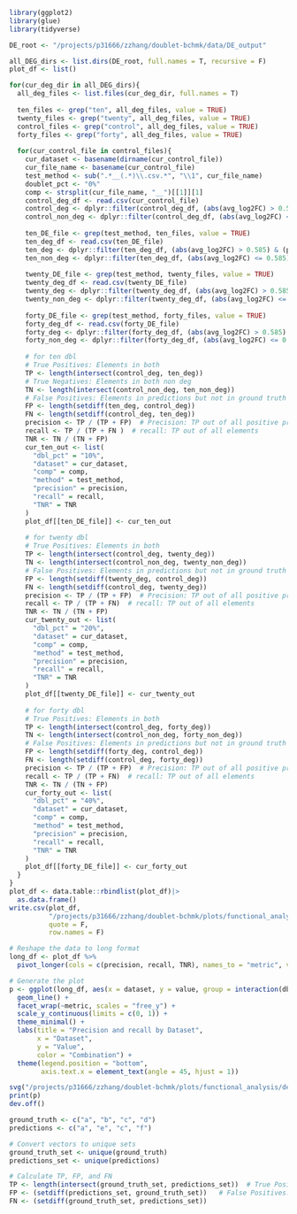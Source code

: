 ```r
library(ggplot2)
library(glue)
library(tidyverse)

```

```r
DE_root <- "/projects/p31666/zzhang/doublet-bchmk/data/DE_output"
```

```r
all_DEG_dirs <- list.dirs(DE_root, full.names = T, recursive = F)
plot_df <- list()

for(cur_deg_dir in all_DEG_dirs){
  all_deg_files <- list.files(cur_deg_dir, full.names = T)
  
  ten_files <- grep("ten", all_deg_files, value = TRUE)
  twenty_files <- grep("twenty", all_deg_files, value = TRUE)
  control_files <- grep("control", all_deg_files, value = TRUE)
  forty_files <- grep("forty", all_deg_files, value = TRUE)
  
  for(cur_control_file in control_files){
    cur_dataset <- basename(dirname(cur_control_file))
    cur_file_name <- basename(cur_control_file)
    test_method <- sub(".*__(.*)\\.csv.*", "\\1", cur_file_name)
    doublet_pct <- "0%"
    comp <- strsplit(cur_file_name, "__")[[1]][1]
    control_deg_df <- read.csv(cur_control_file)
    control_deg <- dplyr::filter(control_deg_df, (abs(avg_log2FC) > 0.585) & (p_val_adj<0.01))[["gene"]]
    control_non_deg <- dplyr::filter(control_deg_df, (abs(avg_log2FC) <= 0.585) | (p_val_adj>=0.01))[["gene"]]
    
    ten_DE_file <- grep(test_method, ten_files, value = TRUE)
    ten_deg_df <- read.csv(ten_DE_file)
    ten_deg <- dplyr::filter(ten_deg_df, (abs(avg_log2FC) > 0.585) & (p_val_adj<0.01))[["gene"]]
    ten_non_deg <- dplyr::filter(ten_deg_df, (abs(avg_log2FC) <= 0.585) | (p_val_adj>=0.01))[["gene"]]
    
    twenty_DE_file <- grep(test_method, twenty_files, value = TRUE)
    twenty_deg_df <- read.csv(twenty_DE_file)
    twenty_deg <- dplyr::filter(twenty_deg_df, (abs(avg_log2FC) > 0.585) & (p_val_adj<0.01))[["gene"]]
    twenty_non_deg <- dplyr::filter(twenty_deg_df, (abs(avg_log2FC) <= 0.585) | (p_val_adj>=0.01))[["gene"]]
    
    forty_DE_file <- grep(test_method, forty_files, value = TRUE)
    forty_deg_df <- read.csv(forty_DE_file)
    forty_deg <- dplyr::filter(forty_deg_df, (abs(avg_log2FC) > 0.585) & (p_val_adj<0.01))[["gene"]]
    forty_non_deg <- dplyr::filter(forty_deg_df, (abs(avg_log2FC) <= 0.585) | (p_val_adj>=0.01))[["gene"]]
    
    # for ten dbl 
    # True Positives: Elements in both
    TP <- length(intersect(control_deg, ten_deg))
    # True Negatives: Elements in both non deg
    TN <- length(intersect(control_non_deg, ten_non_deg))
    # False Positives: Elements in predictions but not in ground truth
    FP <- length(setdiff(ten_deg, control_deg))  
    FN <- length(setdiff(control_deg, ten_deg)) 
    precision <- TP / (TP + FP)  # Precision: TP out of all positive predictions
    recall <- TP / (TP + FN )  # recall: TP out of all elements
    TNR <- TN / (TN + FP)
    cur_ten_out <- list(
      "dbl_pct" = "10%",
      "dataset" = cur_dataset,
      "comp" = comp,
      "method" = test_method,
      "precision" = precision,
      "recall" = recall,
      "TNR" = TNR
    )
    plot_df[[ten_DE_file]] <- cur_ten_out
    
    # for twenty dbl 
    # True Positives: Elements in both
    TP <- length(intersect(control_deg, twenty_deg))
    TN <- length(intersect(control_non_deg, twenty_non_deg))
    # False Positives: Elements in predictions but not in ground truth
    FP <- length(setdiff(twenty_deg, control_deg))  
    FN <- length(setdiff(control_deg, twenty_deg)) 
    precision <- TP / (TP + FP)  # Precision: TP out of all positive predictions
    recall <- TP / (TP + FN)  # recall: TP out of all elements
    TNR <- TN / (TN + FP)
    cur_twenty_out <- list(
      "dbl_pct" = "20%",
      "dataset" = cur_dataset,
      "comp" = comp,
      "method" = test_method,
      "precision" = precision,
      "recall" = recall,
      "TNR" = TNR
    )
    plot_df[[twenty_DE_file]] <- cur_twenty_out
    
    # for forty dbl 
    # True Positives: Elements in both
    TP <- length(intersect(control_deg, forty_deg))
    TN <- length(intersect(control_non_deg, forty_non_deg))
    # False Positives: Elements in predictions but not in ground truth
    FP <- length(setdiff(forty_deg, control_deg))  
    FN <- length(setdiff(control_deg, forty_deg)) 
    precision <- TP / (TP + FP)  # Precision: TP out of all positive predictions
    recall <- TP / (TP + FN)  # recall: TP out of all elements
    TNR <- TN / (TN + FP)
    cur_forty_out <- list(
      "dbl_pct" = "40%",
      "dataset" = cur_dataset,
      "comp" = comp,
      "method" = test_method,
      "precision" = precision,
      "recall" = recall,
      "TNR" = TNR
    )
    plot_df[[forty_DE_file]] <- cur_forty_out
  }
}
plot_df <- data.table::rbindlist(plot_df)|>
  as.data.frame()
write.csv(plot_df,
          "/projects/p31666/zzhang/doublet-bchmk/plots/functional_analysis/de.csv",
          quote = F,
          row.names = F)

# Reshape the data to long format
long_df <- plot_df %>%
  pivot_longer(cols = c(precision, recall, TNR), names_to = "metric", values_to = "value")

# Generate the plot
p <- ggplot(long_df, aes(x = dataset, y = value, group = interaction(dbl_pct, method), color = interaction(dbl_pct, method))) +
  geom_line() +
  facet_wrap(~metric, scales = "free_y") +
  scale_y_continuous(limits = c(0, 1)) +
  theme_minimal() +
  labs(title = "Precision and recall by Dataset",
       x = "Dataset",
       y = "Value",
       color = "Combination") +
  theme(legend.position = "bottom",
        axis.text.x = element_text(angle = 45, hjust = 1))

svg("/projects/p31666/zzhang/doublet-bchmk/plots/functional_analysis/de.svg")
print(p)
dev.off()
```
```r
ground_truth <- c("a", "b", "c", "d")
predictions <- c("a", "e", "c", "f")

# Convert vectors to unique sets
ground_truth_set <- unique(ground_truth)
predictions_set <- unique(predictions)

# Calculate TP, FP, and FN
TP <- length(intersect(ground_truth_set, predictions_set))  # True Positives: Elements in both
FP <- (setdiff(predictions_set, ground_truth_set))   # False Positives: Elements in predictions but not in ground truth
FN <- (setdiff(ground_truth_set, predictions_set))  
```

